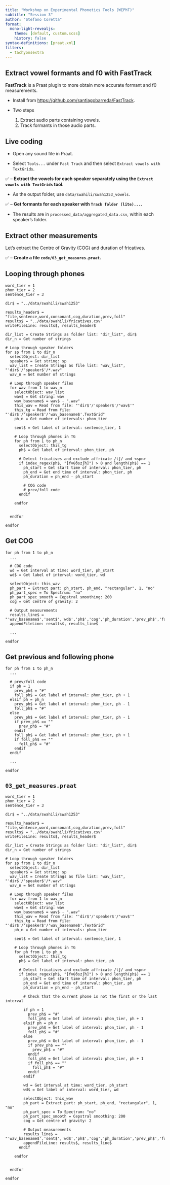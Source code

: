 ```yaml
---
title: "Workshop on Experimental Phonetics Tools (WEPhT)"
subtitle: "Session 3"
author: "Stefano Coretta"
format:
  mono-light-revealjs:
    theme: [default, custom.scss]
    history: false
syntax-definitions: [praat.xml]
filters: 
  - tachyonsextra
---
```


## Extract vowel formants and f0 with FastTrack

::: box-note
**FastTrack** is a Praat plugin to more obtain more accurate formant and f0 measurements.

- Install from <https://github.com/santiagobarreda/FastTrack>.

- Two steps
  1. Extract audio parts containing vowels.
  2. Track formants in those audio parts.
:::

## Live coding

::: box-tip
- Open any sound file in Praat.

- Select `Tools...` under `Fast Track` and then select `Extract vowels with TextGrids`.

✅ -- **Extract the vowels for each speaker separately using the `Extract vowels with TextGrids` tool.**

- As the output folder, use `data/swahili/swah1253_vowels`.

✅ -- **Get formants for each speaker with `Track folder (lite)...`.**

- The results are in `processed_data/aggregated_data.csv`, within each speaker's folder.
:::

## Extract other measurements

::: box-note
Let's extract the Centre of Gravity (COG) and duration of fricatives.
:::

✅ -- **Create a file `code/03_get_measures.praat`.**

## Looping through phones

```praat
word_tier = 1
phon_tier = 2
sentence_tier = 3

dir$ = "../data/swahili/swah1253"

results_header$ = "file,sentence,word,consonant,cog,duration,prev,foll"
results$ = "../data/swahili/fricatives.csv"
writeFileLine: results$, results_header$

dir_list = Create Strings as folder list: "dir_list", dir$
dir_n = Get number of strings

# Loop through speaker folders
for sp from 1 to dir_n
  selectObject: dir_list
  speaker$ = Get string: sp
  wav_list = Create Strings as file list: "wav_list", "'dir$'/'speaker$'/*.wav"
  wav_n = Get number of strings

  # Loop through speaker files
  for wav from 1 to wav_n
    selectObject: wav_list
    wav$ = Get string: wav
    wav_basename$ = wav$ - ".wav"
    this_wav = Read from file: "'dir$'/'speaker$'/'wav$'"
    this_tg = Read from file: "'dir$'/'speaker$'/'wav_basename$'.TextGrid"
    ph_n = Get number of intervals: phon_tier

    sent$ = Get label of interval: sentence_tier, 1

    # Loop through phones in TG
    for ph from 1 to ph_n
      selectObject: this_tg
      ph$ = Get label of interval: phon_tier, ph

      # Detect fricatives and exclude affricate /tʃ/ and <spn>
      if index_regex(ph$, "[fvθðszʃh]") > 0 and length(ph$) == 1
        ph_start = Get start time of interval: phon_tier, ph
        ph_end = Get end time of interval: phon_tier, ph
        ph_duration = ph_end - ph_start
        
        # COG code
        # prev/foll code
      endif

    endfor

    
  endfor

endfor
```

## Get COG

```praat
for ph from 1 to ph_n
  ...

  # COG code
  wd = Get interval at time: word_tier, ph_start
  wd$ = Get label of interval: word_tier, wd

  selectObject: this_wav
  ph_part = Extract part: ph_start, ph_end, "rectangular", 1, "no"
  ph_part_spec = To Spectrum: "no"
  ph_part_spec_smooth = Cepstral smoothing: 200
  cog = Get centre of gravity: 2

  # Output measurements
  results_line$ = "'wav_basename$','sent$','wd$','ph$','cog','ph_duration','prev_ph$','foll_ph$'"
  appendFileLine: results$, results_line$

  ...

endfor
```

## Get previous and following phone

```praat
for ph from 1 to ph_n
  ...

  # prev/foll code
  if ph = 1
    prev_ph$ = "#"
    foll_ph$ = Get label of interval: phon_tier, ph + 1
  elsif ph = ph_n
    prev_ph$ = Get label of interval: phon_tier, ph - 1
    foll_ph$ = "#"
  else
    prev_ph$ = Get label of interval: phon_tier, ph - 1
    if prev_ph$ == ""
      prev_ph$ = "#"
    endif
    foll_ph$ = Get label of interval: phon_tier, ph + 1
    if foll_ph$ == ""
      foll_ph$ = "#"
    endif
  endif

  ...

endfor
```

## `03_get_measures.praat`

```praat
word_tier = 1
phon_tier = 2
sentence_tier = 3

dir$ = "../data/swahili/swah1253"

results_header$ = "file,sentence,word,consonant,cog,duration,prev,foll"
results$ = "../data/swahili/fricatives.csv"
writeFileLine: results$, results_header$

dir_list = Create Strings as folder list: "dir_list", dir$
dir_n = Get number of strings

# Loop through speaker folders
for sp from 1 to dir_n
  selectObject: dir_list
  speaker$ = Get string: sp
  wav_list = Create Strings as file list: "wav_list", "'dir$'/'speaker$'/*.wav"
  wav_n = Get number of strings

  # Loop through speaker files
  for wav from 1 to wav_n
    selectObject: wav_list
    wav$ = Get string: wav
    wav_basename$ = wav$ - ".wav"
    this_wav = Read from file: "'dir$'/'speaker$'/'wav$'"
    this_tg = Read from file: "'dir$'/'speaker$'/'wav_basename$'.TextGrid"
    ph_n = Get number of intervals: phon_tier

    sent$ = Get label of interval: sentence_tier, 1

    # Loop through phones in TG
    for ph from 1 to ph_n
      selectObject: this_tg
      ph$ = Get label of interval: phon_tier, ph

      # Detect fricatives and exclude affricate /tʃ/ and <spn>
      if index_regex(ph$, "[fvθðszʃh]") > 0 and length(ph$) == 1
        ph_start = Get start time of interval: phon_tier, ph
        ph_end = Get end time of interval: phon_tier, ph
        ph_duration = ph_end - ph_start

        # Check that the current phone is not the first or the last interval

        if ph = 1
          prev_ph$ = "#"
          foll_ph$ = Get label of interval: phon_tier, ph + 1
        elsif ph = ph_n
          prev_ph$ = Get label of interval: phon_tier, ph - 1
          foll_ph$ = "#"
        else
          prev_ph$ = Get label of interval: phon_tier, ph - 1
          if prev_ph$ == ""
            prev_ph$ = "#"
          endif
          foll_ph$ = Get label of interval: phon_tier, ph + 1
          if foll_ph$ == ""
            foll_ph$ = "#"
          endif
        endif

        wd = Get interval at time: word_tier, ph_start
        wd$ = Get label of interval: word_tier, wd

        selectObject: this_wav
        ph_part = Extract part: ph_start, ph_end, "rectangular", 1, "no"
        ph_part_spec = To Spectrum: "no"
        ph_part_spec_smooth = Cepstral smoothing: 200
        cog = Get centre of gravity: 2
        
        # Output measurements
        results_line$ = "'wav_basename$','sent$','wd$','ph$','cog','ph_duration','prev_ph$','foll_ph$'"
        appendFileLine: results$, results_line$
      endif

    endfor

    
  endfor

endfor
```
